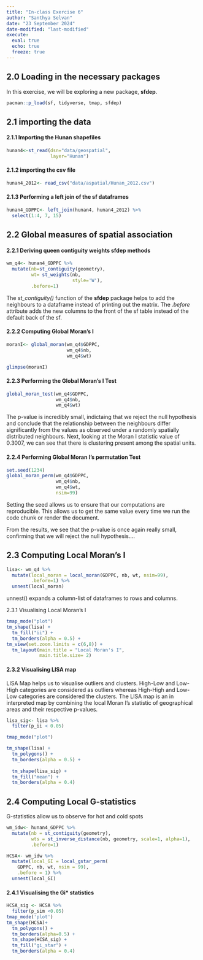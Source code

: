 ```yaml
---
title: "In-class Exercise 6"
author: "Santhya Selvan"
date: "23 September 2024"
date-modified: "last-modified"
execute: 
  eval: true
  echo: true
  freeze: true
---
```


## 2.0 Loading in the necessary packages

In this exercise, we will be exploring a new package, **sfdep**.

```r
pacman::p_load(sf, tidyverse, tmap, sfdep)
```

## 2.1 importing the data 

#### 2.1.1 Importing the Hunan shapefiles 

```r
hunan4<-st_read(dsn="data/geospatial", 
                layer="Hunan")

```

#### 2.1.2 importing the csv file 

```r
hunan4_2012<- read_csv("data/aspatial/Hunan_2012.csv")
```

#### 2.1.3 Performing a left join of the sf dataframes

```r
hunan4_GDPPC<- left_join(hunan4, hunan4_2012) %>% 
  select(1:4, 7, 15)
```

## 2.2 Global measures of spatial association

#### 2.2.1 Deriving queen contiguity weights sfdep methods 

```r
wm_q4<- hunan4_GDPPC %>% 
  mutate(nb=st_contiguity(geometry),
         wt= st_weights(nb, 
                        style='W'),
         .before=1)
```

The *st_contiguity()* function of the **sfdep** package helps to add the neighbours to a dataframe instead of printing out the matrix. The *.before* attribute adds the new columns to the front of the sf table instead of the default back of the sf.

#### 2.2.2 Computing Global Moran's I

```r
moranI<- global_moran(wm_q4$GDPPC,
                      wm_q4$nb,
                      wm_q4$wt)

glimpse(moranI)
```

#### 2.2.3 Performing the Global Moran's I Test

```r
global_moran_test(wm_q4$GDPPC,
                  wm_q4$nb,
                  wm_q4$wt)
```

The p-value is incredibly small, indictaing that we reject the null hypothesis and conclude that the relationship between the neighbours differ significantly from the values as observed under a randomly spatially distributed neighbours. Next, looking at the Moran I statistic value of 0.3007, we can see that there is clustering present among the spatial units.

#### 2.2.4 Performing Global Moran I's permutation Test 

```r
set.seed(1234)
global_moran_perm(wm_q4$GDPPC,
                  wm_q4$nb,
                  wm_q4$wt,
                  nsim=99)
```

Setting the seed allows us to ensure that our computations are reproducible. This allows us to get the same value every time we run the code chunk or render the document.

From the results, we see that the p-value is once again really small, confirming that we will reject the null hypothesis....

## 2.3 Computing Local Moran's I

```r
lisa<- wm_q4 %>% 
  mutate(local_moran = local_moran(GDPPC, nb, wt, nsim=99),
         .before=1) %>% 
  unnest(local_moran)

```

unnest() expands a column-list of dataframes to rows and columns.

2.3.1 Visualising Local Moran's I

```r
tmap_mode("plot")
tm_shape(lisa) + 
  tm_fill("ii") +
  tm_borders(alpha = 0.5) + 
tm_view(set.zoom.limits = c(6,8)) +
  tm_layout(main.title = "Local Moran's I",
            main.title.size= 2)
```

#### 2.3.2 Visualising LISA map

LISA Map helps us to visualise outliers and clusters. High-Low and Low-High categories are considered as outliers whereas High-High and Low-Low categories are considered the clusters. The LISA map is an in interpreted map by combining the local Moran I's statistic of geographical areas and their respective p-values.

```r
lisa_sig<- lisa %>% 
  filter(p_ii < 0.05)

tmap_mode("plot")

tm_shape(lisa) + 
  tm_polygons() +
  tm_borders(alpha = 0.5) +
  
  tm_shape(lisa_sig) +
  tm_fill("mean") +
  tm_borders(alpha = 0.4)
```

## 2.4 Computing Local G-statistics 

G-statistics allow us to observe for hot and cold spots

```r
wm_idw<- hunan4_GDPPC %>% 
  mutate(nb = st_contiguity(geometry),
         wts = st_inverse_distance(nb, geometry, scale=1, alpha=1),
         .before=1)
```

```r
HCSA<- wm_idw %>% 
  mutate(local_GI = local_gstar_perm(
    GDPPC, nb, wt, nsim = 99), 
    .before = 1) %>% 
  unnest(local_GI)

```

#### 2.4.1 Visualising the Gi\* statistics 

```r
HCSA_sig <- HCSA %>% 
  filter(p_sim <0.05)
tmap_mode('plot')
tm_shape(HCSA)+
  tm_polygons() +
  tm_borders(alpha=0.5) +
  tm_shape(HCSA_sig) +
  tm_fill("gi_star") + 
  tm_borders(alpha = 0.4)
```
